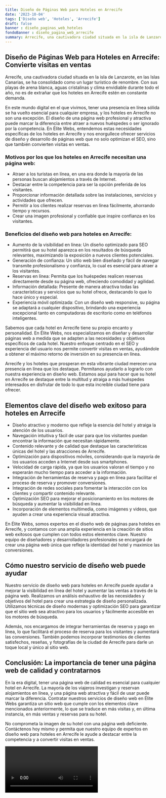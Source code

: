 ```yaml
---
title: Diseño de Páginas Web para Hoteles en Arrecife
date: '2023-10-04'
tags: ['Diseño web', 'Hoteles', 'Arrecife']
draft: false
banner : diseño_paginas_web_hoteles
fondoBanner : diseño_pagina_web_arrecife
summary: Arrecife, una cautivadora ciudad situada en la isla de Lanzarote, en las Islas Canarias, se ha consolidado como un lugar turístico de renombre. Con sus playas de arena blanca, aguas cristalinas y clima envidiable durante todo el año, no es de extrañar que los hoteles en Arrecife estén en constante demanda. 
---
```


## Diseño de Páginas Web para Hoteles en Arrecife: Convierte visitas en ventas

Arrecife, una cautivadora ciudad situada en la isla de Lanzarote, en las Islas Canarias, se ha consolidado como un lugar turístico de renombre. Con sus playas de arena blanca, aguas cristalinas y clima envidiable durante todo el año, no es de extrañar que los hoteles en Arrecife estén en constante demanda. 

En este mundo digital en el que vivimos, tener una presencia en línea sólida se ha vuelto esencial para cualquier empresa, y los hoteles en Arrecife no son una excepción. El diseño de una página web profesional y atractiva puede marcar la diferencia entre atraer a nuevos huéspedes o ser ignorado por la competencia. En Élite Webs, entendemos estas necesidades específicas de los hoteles en Arrecife y nos enorgullece ofrecer servicios de diseño y desarrollo de páginas web que no solo optimizan el SEO, sino que también convierten visitas en ventas.

### Motivos por los que los hoteles en Arrecife necesitan una página web:

- Atraer a los turistas en línea, en una era donde la mayoría de las personas buscan alojamientos a través de Internet.
- Destacar entre la competencia para ser la opción preferida de los visitantes.
- Proporcionar información detallada sobre las instalaciones, servicios y actividades que ofrecen.
- Permitir a los clientes realizar reservas en línea fácilmente, ahorrando tiempo y recursos.
- Crear una imagen profesional y confiable que inspire confianza en los visitantes.

### Beneficios del diseño web para hoteles en Arrecife:

- Aumento de la visibilidad en línea: Un diseño optimizado para SEO permitirá que su hotel aparezca en los resultados de búsqueda relevantes, maximizando la exposición a nuevos clientes potenciales.
- Generación de confianza: Un sitio web bien diseñado y fácil de navegar transmite profesionalismo y confianza, lo cual es esencial para atraer a los visitantes.
- Reservas en línea: Permita que los huéspedes realicen reservas directamente desde su página web, ofreciendo comodidad y agilidad.
- Información detallada: Presente de manera atractiva todas las características y servicios que su hotel ofrece, destacando lo que lo hace único y especial.
- Experiencia móvil optimizada: Con un diseño web responsive, su página se adaptará a cualquier dispositivo, brindando una experiencia excepcional tanto en computadoras de escritorio como en teléfonos inteligentes.

Sabemos que cada hotel en Arrecife tiene su propio encanto y personalidad. En Élite Webs, nos especializamos en diseñar y desarrollar páginas web a medida que se adapten a las necesidades y objetivos específicos de cada hotel. Nuestro enfoque centrado en el SEO y experiencia del usuario nos permite convertir visitas en ventas, ayudándole a obtener el máximo retorno de inversión en su presencia en línea.

Arrecife y los hoteles que prosperan en esta vibrante ciudad merecen una presencia en línea que los destaque. Permítanos ayudarlo a lograrlo con nuestra experiencia en diseño web. Estamos aquí para hacer que su hotel en Arrecife se destaque entre la multitud y atraiga a más huéspedes interesados en disfrutar de todo lo que esta increíble ciudad tiene para ofrecer.

<GifSeo />

<Cta />

## Elementos clave del diseño web exitoso para hoteles en Arrecife

- Diseño atractivo y moderno que refleje la esencia del hotel y atraiga la atención de los usuarios.
- Navegación intuitiva y fácil de usar para que los visitantes puedan encontrar la información que necesitan rápidamente.
- Contenido relevante y de calidad que destaque las características únicas del hotel y las atracciones de Arrecife.
- Optimización para dispositivos móviles, considerando que la mayoría de los usuarios acceden a Internet desde sus smartphones.
- Velocidad de carga rápida, ya que los usuarios valoran el tiempo y no esperarán mucho tiempo para acceder a la información.
- Integración de herramientas de reserva y pago en línea para facilitar el proceso de reserva y promover conversiones.
- Integración de redes sociales para fomentar la interacción con los clientes y compartir contenido relevante.
- Optimización SEO para mejorar el posicionamiento en los motores de búsqueda y aumentar la visibilidad en línea.
- Incorporación de elementos multimedia, como imágenes y videos, que ayuden a crear una experiencia visual atractiva.

En Élite Webs, somos expertos en el diseño web de páginas para hoteles en Arrecife, y contamos con una amplia experiencia en la creación de sitios web exitosos que cumplen con todos estos elementos clave. Nuestro equipo de diseñadores y desarrolladores profesionales se encargará de crear una página web única que refleje la identidad del hotel y maximice las conversiones.

## Cómo nuestro servicio de diseño web puede ayudar

Nuestro servicio de diseño web para hoteles en Arrecife puede ayudar a mejorar la visibilidad en línea del hotel y aumentar las ventas a través de la página web. Realizamos un análisis exhaustivo de las necesidades y objetivos del hotel para crear una estrategia de diseño personalizada. Utilizamos técnicas de diseño modernas y optimización SEO para garantizar que el sitio web sea atractivo para los usuarios y fácilmente accesible en los motores de búsqueda.

Además, nos encargamos de integrar herramientas de reserva y pago en línea, lo que facilitará el proceso de reserva para los visitantes y aumentará las conversiones. También podemos incorporar testimonios de clientes satisfechos, reseñas, y fotografías de la ciudad de Arrecife para darle un toque local y único al sitio web.

## Conclusión: La importancia de tener una página web de calidad y contratarnos

En la era digital, tener una página web de calidad es esencial para cualquier hotel en Arrecife. La mayoría de los viajeros investigan y reservan alojamientos en línea, y una página web atractiva y fácil de usar puede marcar la diferencia. Contratar nuestros servicios de diseño web en Élite Webs garantiza un sitio web que cumple con los elementos clave mencionados anteriormente, lo que se traduce en más visitas y, en última instancia, en más ventas y reservas para su hotel.

No comprometa la imagen de su hotel con una página web deficiente. Contáctenos hoy mismo y permita que nuestro equipo de expertos en diseño web para hoteles en Arrecife le ayude a destacar entre la competencia y a convertir visitas en ventas.

<Video />

<CtaBot job='Hoteles' city='Arrecife'/>

<Gmaps query='Arrecife+españa+maps' />